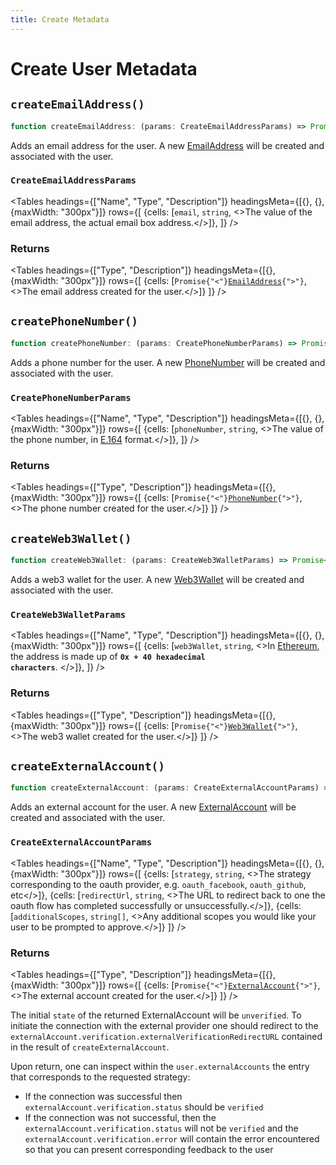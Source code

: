 ```yaml
---
title: Create Metadata
---
```




# Create User Metadata

## `createEmailAddress()`

```typescript
function createEmailAddress: (params: CreateEmailAddressParams) => Promise<EmailAddress>;
```

Adds an email address for the user. A new <a href="/reference-js/email-address/email-address">EmailAddress</a> will be created and associated with the user.

### `CreateEmailAddressParams`

<Tables
  headings={["Name", "Type", "Description"]}
  headingsMeta={[{}, {}, {maxWidth: "300px"}]}
  rows={[
{cells: [<code>email</code>, <code>string</code>, <>The value of the email address, the actual email box address.</>]},
  ]}
  />

### Returns

<Tables
  headings={["Type", "Description"]}
  headingsMeta={[{}, {maxWidth: "300px"}]}
  rows={[
{cells: [<code>Promise{"<"}<a href="/reference-js/email-address/email-address">EmailAddress</a>{">"}</code>, <>The email address created for the user.</>]}
 ]}
  />


## `createPhoneNumber()`

```typescript
function createPhoneNumber: (params: CreatePhoneNumberParams) => Promise<PhoneNumber>;
```

Adds a phone number for the user. A new <a href="/reference-js/phone-number/phone-number">PhoneNumber</a> will be created and associated with the user.

### `CreatePhoneNumberParams`

<Tables
  headings={["Name", "Type", "Description"]}
  headingsMeta={[{}, {}, {maxWidth: "300px"}]}
  rows={[
{cells: [<code>phoneNumber</code>, <code>string</code>, <>The value of the phone number, in <a href="https://en.wikipedia.org/wiki/E.164" target="_blank" rel="noopener">E.164</a> format.</>]},
  ]}
  />

### Returns

<Tables
  headings={["Type", "Description"]}
  headingsMeta={[{}, {maxWidth: "300px"}]}
  rows={[
{cells: [<code>Promise{"<"}<a href="/reference-js/phone-number/phone-number">PhoneNumber</a>{">"}</code>, <>The phone number created for the user.</>]}
 ]}
  />

## `createWeb3Wallet()`

```typescript
function createWeb3Wallet: (params: CreateWeb3WalletParams) => Promise<Web3Wallet>;
```

Adds a web3 wallet for the user. A new <a href="/reference-js/web3-wallet/web3-wallet">Web3Wallet</a> will be created and associated with the user.

### `CreateWeb3WalletParams`

<Tables
  headings={["Name", "Type", "Description"]}
  headingsMeta={[{}, {}, {maxWidth: "300px"}]}
  rows={[
{cells: [<code>web3Wallet</code>, <code>string</code>, <>In <a href="https://docs.metamask.io/guide/common-terms.html#address-public-key">Ethereum</a>, the address is made up of <strong><code>0x + 40 hexadecimal characters</code></strong>. </>]},
  ]}
  />

### Returns

<Tables
  headings={["Type", "Description"]}
  headingsMeta={[{}, {maxWidth: "300px"}]}
  rows={[
{cells: [<code>Promise{"<"}<a href="/reference-js/web3-wallet/web3-wallet">Web3Wallet</a>{">"}</code>, <>The web3 wallet created for the user.</>]}
 ]}
  />

## `createExternalAccount()`

```typescript
function createExternalAccount: (params: CreateExternalAccountParams) => Promise<ExternalAccount>;
```

Adds an external account for the user. A new <a href="/reference-js/external-account">ExternalAccount</a> will be created and associated with the user.

### `CreateExternalAccountParams`


<Tables
  headings={["Name", "Type", "Description"]}
  headingsMeta={[{}, {}, {maxWidth: "300px"}]}
  rows={[
{cells: [<code>strategy</code>, <code>string</code>, <>The strategy corresponding to the oauth provider, e.g. <code>oauth_facebook</code>, <code>oauth_github</code>, etc</>]},
{cells: [<code>redirectUrl</code>, <code>string</code>, <>The URL to redirect back to one the oauth flow has completed successfully or unsuccessfully.</>]},
{cells: [<code>additionalScopes</code>, <code>string[]</code>, <>Any additional scopes you would like your user to be prompted to approve.</>]}
 ]}
  />

### Returns


<Tables
  headings={["Type", "Description"]}
  headingsMeta={[{}, {maxWidth: "300px"}]}
  rows={[
{cells: [<code>Promise{"<"}<a href="/reference-js/external-account">ExternalAccount</a>{">"}</code>, <>The external account created for the user.</>]}
 ]}
  />

The initial `state` of the returned ExternalAccount will be `unverified`. To initiate the connection with the external provider one should redirect to the `externalAccount.verification.externalVerificationRedirectURL` contained in the result of `createExternalAccount`.

Upon return, one can inspect within the `user.externalAccounts` the entry that corresponds to the requested strategy:

- If the connection was successful then `externalAccount.verification.status` should be `verified`
- If the connection was not successful, then the `externalAccount.verification.status` will not be `verified` and the `externalAccount.verification.error` will contain the error encountered so that you can present corresponding feedback to the user